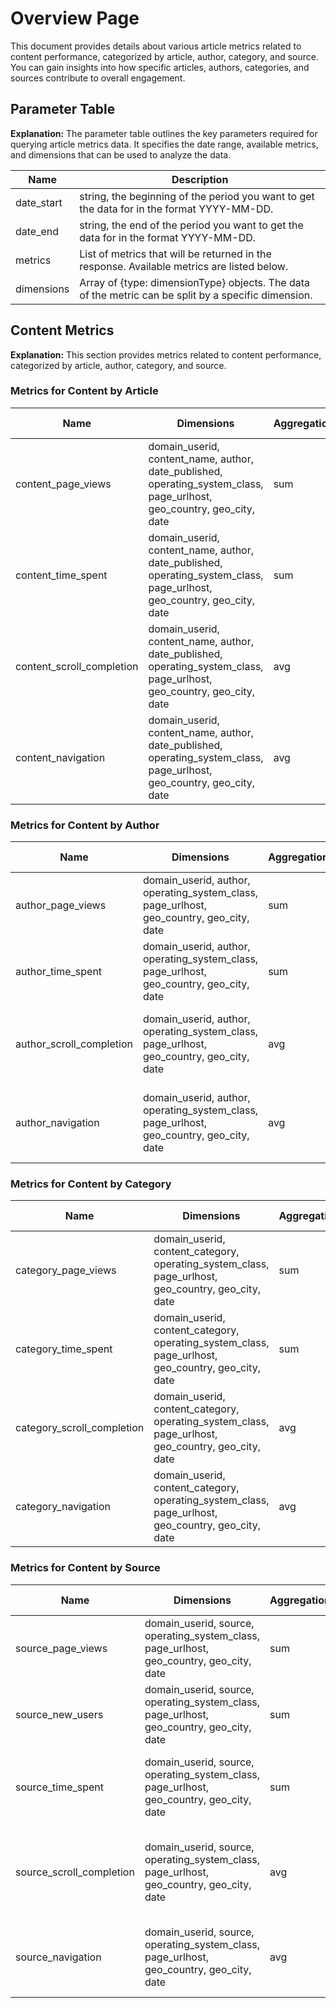 # Overview Page 

This document provides details about various article metrics related to content performance, categorized by article, author, category, and source. You can gain insights into how specific articles, authors, categories, and sources contribute to overall engagement.

## Parameter Table

**Explanation:** The parameter table outlines the key parameters required for querying article metrics data. It specifies the date range, available metrics, and dimensions that can be used to analyze the data.

| Name         | Description                                                            |
|--------------|------------------------------------------------------------------------|
| date_start   | string, the beginning of the period you want to get the data for in the format YYYY-MM-DD. |
| date_end     | string, the end of the period you want to get the data for in the format YYYY-MM-DD. |
| metrics      | List of metrics that will be returned in the response. Available metrics are listed below. |
| dimensions   | Array of {type: dimensionType} objects. The data of the metric can be split by a specific dimension. |

## Content Metrics

**Explanation:** This section provides metrics related to content performance, categorized by article, author, category, and source.

### Metrics for Content by Article

| Name                            | Dimensions                                      | Aggregation | Metric Description                                          |
|---------------------------------|-------------------------------------------------|-------------|-------------------------------------------------------------|
| content_page_views              | domain_userid, content_name, author, date_published, operating_system_class, page_urlhost, geo_country, geo_city, date | sum | Total page views for content |
| content_time_spent              | domain_userid, content_name, author, date_published, operating_system_class, page_urlhost, geo_country, geo_city, date | sum | Total time spent on content (seconds) |
| content_scroll_completion       | domain_userid, content_name, author, date_published, operating_system_class, page_urlhost, geo_country, geo_city, date | avg | Average scroll completion percentage for content |
| content_navigation              | domain_userid, content_name, author, date_published, operating_system_class, page_urlhost, geo_country, geo_city, date | avg | Average navigation to another page within content |

### Metrics for Content by Author

| Name                            | Dimensions                                      | Aggregation | Metric Description                                          |
|---------------------------------|-------------------------------------------------|-------------|-------------------------------------------------------------|
| author_page_views               | domain_userid, author, operating_system_class, page_urlhost, geo_country, geo_city, date | sum | Total page views for author's content |
| author_time_spent               | domain_userid, author, operating_system_class, page_urlhost, geo_country, geo_city, date | sum | Total time spent on author's content (seconds) |
| author_scroll_completion        | domain_userid, author, operating_system_class, page_urlhost, geo_country, geo_city, date | avg | Average scroll completion percentage for author's content |
| author_navigation               | domain_userid, author, operating_system_class, page_urlhost, geo_country, geo_city, date | avg | Average navigation to another page within author's content |

### Metrics for Content by Category

| Name                            | Dimensions                                      | Aggregation | Metric Description                                          |
|---------------------------------|-------------------------------------------------|-------------|-------------------------------------------------------------|
| category_page_views             | domain_userid, content_category, operating_system_class, page_urlhost, geo_country, geo_city, date | sum | Total page views for content category |
| category_time_spent             | domain_userid, content_category, operating_system_class, page_urlhost, geo_country, geo_city, date | sum | Total time spent on content category (seconds) |
| category_scroll_completion      | domain_userid, content_category, operating_system_class, page_urlhost, geo_country, geo_city, date | avg | Average scroll completion percentage for content category |
| category_navigation             | domain_userid, content_category, operating_system_class, page_urlhost, geo_country, geo_city, date | avg | Average navigation to another page within content category |

### Metrics for Content by Source

| Name                            | Dimensions                                      | Aggregation | Metric Description                                          |
|---------------------------------|-------------------------------------------------|-------------|-------------------------------------------------------------|
| source_page_views               | domain_userid, source, operating_system_class, page_urlhost, geo_country, geo_city, date | sum | Total page views for content source |
| source_new_users                | domain_userid, source, operating_system_class, page_urlhost, geo_country, geo_city, date | sum | Total new users from content source |
| source_time_spent               | domain_userid, source, operating_system_class, page_urlhost, geo_country, geo_city, date | sum | Total time spent on content from source (seconds) |
| source_scroll_completion        | domain_userid, source, operating_system_class, page_urlhost, geo_country, geo_city, date | avg | Average scroll completion percentage for content from source |
| source_navigation               | domain_userid, source, operating_system_class, page_urlhost, geo_country, geo_city, date | avg | Average navigation to another page from content source |